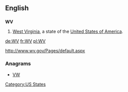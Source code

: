 ==English==

==={{abbreviation}}===
'''WV'''

# [[West Virginia]], a state of the [[United States of America]].

[[Category:US States]]

[[de:WV]]
[[fr:WV]]
[[pl:WV]]

http://www.wv.gov/Pages/default.aspx

===Anagrams===
* [[VW#English|VW]]